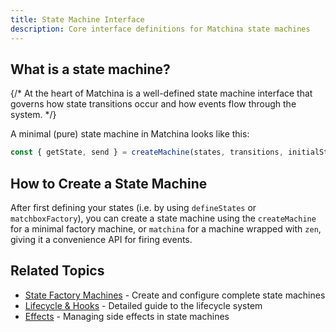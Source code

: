 ```yaml
---
title: State Machine Interface
description: Core interface definitions for Matchina state machines
---
```




## What is a state machine?

{/* At the heart of Matchina is a well-defined state machine interface that governs how state transitions occur and how events flow through the system. */}

A minimal (pure) state machine in Matchina looks like this:

```ts
const { getState, send } = createMachine(states, transitions, initialState);
```

## How to Create a State Machine

After first defining your states (i.e. by using `defineStates` or `matchboxFactory`), you can create a state machine using the `createMachine` for a minimal factory machine, or `matchina` for a machine wrapped with `zen`, giving it a convenience API for firing events.

<CardGrid>
  <LinkCard
    title="📦 Create Machines"
    href="./machines/"
    description="Create state machines with `createMachine` or `matchina`"
  />
  <LinkCard
    title="🔧 Machine Enhancers"
    href="./machine-enhancers/"
    description="Enhance your state machines with additional functionality" />

</CardGrid>

## Related Topics

- [State Factory Machines](/guides/machines) - Create and configure complete state machines
- [Lifecycle & Hooks](/guides/lifecycle) - Detailed guide to the lifecycle system
- [Effects](/guides/effects) - Managing side effects in state machines
